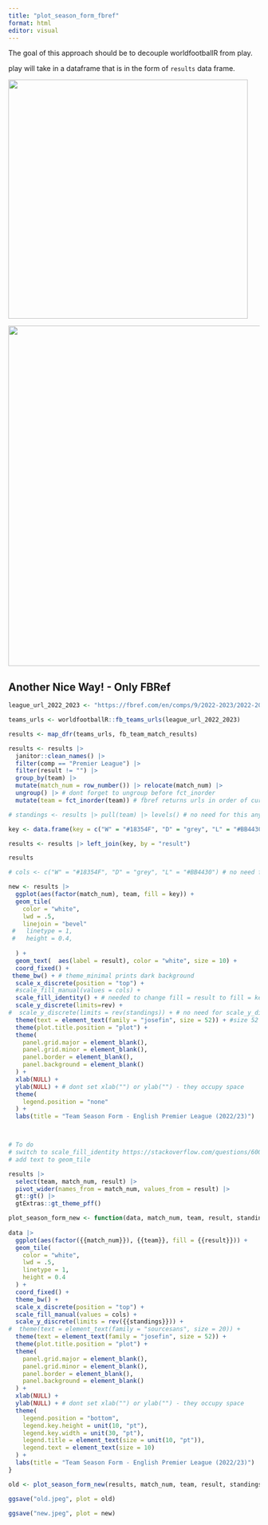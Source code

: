 ```yaml
---
title: "plot_season_form_fbref"
format: html
editor: visual
---
```


The goal of this approach should be to decouple worldfootballR from play.

play will take in a dataframe that is in the form of `results` data frame.

![](old.jpeg){width="480"}

![](new.jpeg){width="683"}

## Another Nice Way! - Only FBRef

```r
league_url_2022_2023 <- "https://fbref.com/en/comps/9/2022-2023/2022-2023-Premier-League-Stats"

teams_urls <- worldfootballR::fb_teams_urls(league_url_2022_2023)

results <- map_dfr(teams_urls, fb_team_match_results)

results <- results |> 
  janitor::clean_names() |> 
  filter(comp == "Premier League") |> 
  filter(result != "") |> 
  group_by(team) |> 
  mutate(match_num = row_number()) |> relocate(match_num) |> 
  ungroup() |> # dont forget to ungroup before fct_inorder
  mutate(team = fct_inorder(team)) # fbref returns urls in order of current standings - this saves a huge step. fct_inorder orders the factor based on order of appearance which is the order of current standings

# standings <- results |> pull(team) |> levels() # no need for this anymore because of scale_y_discrete(limits = rev)

key <- data.frame(key = c("W" = "#18354F", "D" = "grey", "L" = "#BB4430")) |> rownames_to_column("result")

results <- results |> left_join(key, by = "result")
```

```r
results
```

```r
# cols <- c("W" = "#18354F", "D" = "grey", "L" = "#BB4430") # no need for this because of key dataframe

new <- results |>
  ggplot(aes(factor(match_num), team, fill = key)) +
  geom_tile(
    color = "white",
    lwd = .5,
    linejoin = "bevel"
 #   linetype = 1,
 #   height = 0.4,
 
  ) +
  geom_text(  aes(label = result), color = "white", size = 10) +
  coord_fixed() +
 theme_bw() + # theme_minimal prints dark background
  scale_x_discrete(position = "top") +
  #scale_fill_manual(values = cols) +
  scale_fill_identity() + # needed to change fill = result to fill = key
  scale_y_discrete(limits=rev) +
#  scale_y_discrete(limits = rev(standings)) + # no need for scale_y_discrete setting with a separate vector with a simple scale_y_discrete(limits = rev)!
  theme(text = element_text(family = "josefin", size = 52)) + #size 52 prints well
  theme(plot.title.position = "plot") +
  theme(
    panel.grid.major = element_blank(),
    panel.grid.minor = element_blank(),
    panel.border = element_blank(),
    panel.background = element_blank()
  ) +
  xlab(NULL) +
  ylab(NULL) + # dont set xlab("") or ylab("") - they occupy space
  theme(
    legend.position = "none"
  ) +
  labs(title = "Team Season Form - English Premier League (2022/23)")



# To do
# switch to scale_fill_identity https://stackoverflow.com/questions/60059191/scale-fill-manual-using-column-of-a-dataframe 
# add text to geom_tile
```

```r
results |> 
  select(team, match_num, result) |> 
  pivot_wider(names_from = match_num, values_from = result) |> 
  gt::gt() |> 
  gtExtras::gt_theme_pff()
```

```r
plot_season_form_new <- function(data, match_num, team, result, standings) {
  
data |>
  ggplot(aes(factor({{match_num}}), {{team}}, fill = {{result}})) +
  geom_tile(
    color = "white",
    lwd = .5,
    linetype = 1,
    height = 0.4
  ) +
  coord_fixed() +
  theme_bw() +
  scale_x_discrete(position = "top") +
  scale_fill_manual(values = cols) +
  scale_y_discrete(limits = rev({{standings}})) +
#  theme(text = element_text(family = "sourcesans", size = 20)) +
  theme(text = element_text(family = "josefin", size = 52)) +
  theme(plot.title.position = "plot") +
  theme(
    panel.grid.major = element_blank(),
    panel.grid.minor = element_blank(),
    panel.border = element_blank(),
    panel.background = element_blank()
  ) +
  xlab(NULL) +
  ylab(NULL) + # dont set xlab("") or ylab("") - they occupy space
  theme(
    legend.position = "bottom",
    legend.key.height = unit(10, "pt"),
    legend.key.width = unit(30, "pt"),
    legend.title = element_text(size = unit(10, "pt")),
    legend.text = element_text(size = 10)
  ) +
  labs(title = "Team Season Form - English Premier League (2022/23)")
}
```

```r
old <- plot_season_form_new(results, match_num, team, result, standings)
```

```r
ggsave("old.jpeg", plot = old)
```

```r
ggsave("new.jpeg", plot = new)
```
